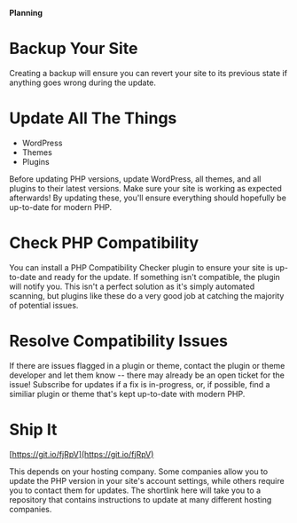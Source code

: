 **Planning**


# Backup Your Site

<Notes>Creating a backup will ensure you can revert your site to its previous state if anything goes wrong during the update.</Notes>

# Update All The Things

* WordPress
* Themes
* Plugins

<Notes>Before updating PHP versions, update WordPress, all themes, and all plugins to their latest versions. Make sure your site is working as expected afterwards! By updating these, you'll ensure everything should hopefully be up-to-date for modern PHP.</Notes>

# Check PHP Compatibility

<Notes>You can install a PHP Compatibility Checker plugin to ensure your site is up-to-date and ready for the update. If something isn't compatible, the plugin will notify you. This isn't a perfect solution as it's simply automated scanning, but plugins like these do a very good job at catching the majority of potential issues.</Notes>

# Resolve Compatibility Issues

<Notes>If there are issues flagged in a plugin or theme, contact the plugin or theme developer and let them know -- there may already be an open ticket for the issue! Subscribe for updates if a fix is in-progress, or, if possible, find a similiar plugin or theme that's kept up-to-date with modern PHP.</Notes>

# Ship It

[https://git.io/fjRpV](https://git.io/fjRpV)

<Notes>This depends on your hosting company. Some companies allow you to update the PHP version in your site's account settings, while others require you to contact them for updates. The shortlink here will take you to a repository that contains instructions to update at many different hosting companies.</Notes>
